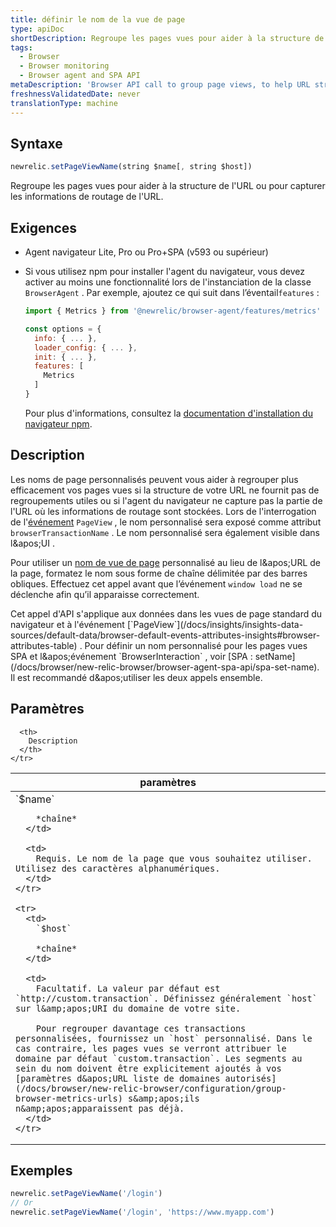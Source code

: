 ```yaml
---
title: définir le nom de la vue de page
type: apiDoc
shortDescription: Regroupe les pages vues pour aider à la structure de l'URL ou pour capturer les informations de routage de l'URL.
tags:
  - Browser
  - Browser monitoring
  - Browser agent and SPA API
metaDescription: 'Browser API call to group page views, to help URL structure or help capture the URL''s routing information.'
freshnessValidatedDate: never
translationType: machine
---
```


## Syntaxe

```js
newrelic.setPageViewName(string $name[, string $host])
```

Regroupe les pages vues pour aider à la structure de l&apos;URL ou pour capturer les informations de routage de l&apos;URL.

## Exigences

* Agent navigateur Lite, Pro ou Pro+SPA (v593 ou supérieur)

* Si vous utilisez npm pour installer l&apos;agent du navigateur, vous devez activer au moins une fonctionnalité lors de l&apos;instanciation de la classe `BrowserAgent` . Par exemple, ajoutez ce qui suit dans l’éventail`features` :

  ```js
  import { Metrics } from '@newrelic/browser-agent/features/metrics'

  const options = {
    info: { ... },
    loader_config: { ... },
    init: { ... },
    features: [
      Metrics
    ]
  }
  ```

  Pour plus d&apos;informations, consultez la [documentation d&apos;installation du navigateur npm](https://www.npmjs.com/package/@newrelic/browser-agent#new-relic-browser-agent).

## Description

Les noms de page personnalisés peuvent vous aider à regrouper plus efficacement vos pages vues si la structure de votre URL ne fournit pas de regroupements utiles ou si l&apos;agent du navigateur ne capture pas la partie de l&apos;URL où les informations de routage sont stockées. Lors de l&apos;interrogation de l&apos;[événement](/docs/using-new-relic/data/understand-data/new-relic-data-types#event-data) `PageView` , le nom personnalisé sera exposé comme attribut `browserTransactionName` . Le nom personnalisé sera également visible dans l&amp;apos;UI <InlinePopover type="browser" />.

Pour utiliser un [nom de vue de page](/docs/browser/new-relic-browser/additional-standard-features/page-views-insights-your-sites-popularity) personnalisé au lieu de l&amp;apos;URL de la page, formatez le nom sous forme de chaîne délimitée par des barres obliques. Effectuez cet appel avant que l’événement `window load` ne se déclenche afin qu’il apparaisse correctement.

<Callout variant="tip">
  Cet appel d&apos;API s&apos;applique aux données dans les vues de page standard du navigateur et à l&apos;événement [`PageView`](/docs/insights/insights-data-sources/default-data/browser-default-events-attributes-insights#browser-attributes-table) . Pour définir un nom personnalisé pour les pages vues SPA et l&amp;apos;événement `BrowserInteraction` , voir [SPA : setName](/docs/browser/new-relic-browser/browser-agent-spa-api/spa-set-name). Il est recommandé d&amp;apos;utiliser les deux appels ensemble.
</Callout>

## Paramètres

<table>
  <thead>
    <tr>
      <th width="25%">
        paramètres
      </th>

      <th>
        Description
      </th>
    </tr>
  </thead>

  <tbody>
    <tr>
      <td>
        `$name`

        *chaîne*
      </td>

      <td>
        Requis. Le nom de la page que vous souhaitez utiliser. Utilisez des caractères alphanumériques.
      </td>
    </tr>

    <tr>
      <td>
        `$host`

        *chaîne*
      </td>

      <td>
        Facultatif. La valeur par défaut est `http://custom.transaction`. Définissez généralement `host` sur l&amp;apos;URI du domaine de votre site.

        Pour regrouper davantage ces transactions personnalisées, fournissez un `host` personnalisé. Dans le cas contraire, les pages vues se verront attribuer le domaine par défaut `custom.transaction`. Les segments au sein du nom doivent être explicitement ajoutés à vos [paramètres d&apos;URL liste de domaines autorisés](/docs/browser/new-relic-browser/configuration/group-browser-metrics-urls) s&amp;apos;ils n&amp;apos;apparaissent pas déjà.
      </td>
    </tr>
  </tbody>
</table>

## Exemples

```js
newrelic.setPageViewName('/login')
// Or
newrelic.setPageViewName('/login', 'https://www.myapp.com')
```